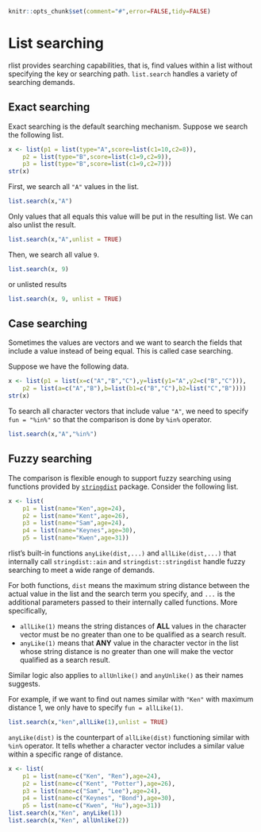 <!--
%\VignetteEngine{knitr}
%\VignetteIndexEntry{List searching}
-->

```r
knitr::opts_chunk$set(comment="#",error=FALSE,tidy=FALSE)
```

# List searching

rlist provides searching capabilities, that is, find values within a list without specifying the key or searching path. `list.search` handles a variety of searching demands.


## Exact searching

Exact searching is the default searching mechanism. Suppose we search the following list.

```r
x <- list(p1 = list(type="A",score=list(c1=10,c2=8)),
    p2 = list(type="B",score=list(c1=9,c2=9)),
    p3 = list(type="B",score=list(c1=9,c2=7)))
str(x)
```

First, we search all `"A"` values in the list.

```r
list.search(x,"A")
```

Only values that all equals this value will be put in the resulting list. We can also unlist the result.

```r
list.search(x,"A",unlist = TRUE)
```

Then, we search all value `9`.

```r
list.search(x, 9)
```

or unlisted results

```r
list.search(x, 9, unlist = TRUE)
```

## Case searching

Sometimes the values are vectors and we want to search the fields that include a value instead of being equal. This is called case searching.

Suppose we have the following data.

```r
x <- list(p1 = list(x=c("A","B","C"),y=list(y1="A",y2=c("B","C"))),
    p2 = list(a=c("A","B"),b=list(b1=c("B","C"),b2=list("C","B"))))
str(x)
```

To search all character vectors that include value `"A"`, we need to specify `fun = "%in%"` so that the comparison is done by `%in%` operator.

```r
list.search(x,"A","%in%")
```

## Fuzzy searching

The comparison is flexible enough to support fuzzy searching using functions provided by [`stringdist`](http://cran.r-project.org/web/packages/stringdist/index.html) package. Consider the following list.

```r
x <- list(
    p1 = list(name="Ken",age=24),
    p2 = list(name="Kent",age=26),
    p3 = list(name="Sam",age=24),
    p4 = list(name="Keynes",age=30),
    p5 = list(name="Kwen",age=31))
```

rlist's built-in functions `anyLike(dist,...)` and `allLike(dist,...)` that internally call `stringdist::ain` and `stringdist::stringdist` handle fuzzy searching to meet a wide range of demands. 

For both functions, `dist` means the maximum string distance between the actual value in the list and the search term you specify, and `...` is the additional parameters passed to their internally called functions. More specifically,

- `allLike(1)` means the string distances of **ALL** values in the character vector must be no greater than one to be qualified as a search result.
- `anyLike(1)` means that **ANY** value in the character vector in the list whose string distance is no greater than one will make the vector qualified as a search result.

Similar logic also applies to `allUnlike()` and `anyUnlike()` as their names suggests.

For example, if we want to find out names similar with `"Ken"` with maximum distance 1, we only have to specify `fun = allLike(1)`.

```r
list.search(x,"ken",allLike(1),unlist = TRUE)
```

`anyLike(dist)` is the counterpart of `allLike(dist)` functioning similar with `%in%` operator. It tells whether a character vector includes a similar value within a specific range of distance.

```r
x <- list(
    p1 = list(name=c("Ken", "Ren"),age=24),
    p2 = list(name=c("Kent", "Potter"),age=26),
    p3 = list(name=c("Sam", "Lee"),age=24),
    p4 = list(name=c("Keynes", "Bond"),age=30),
    p5 = list(name=c("Kwen", "Hu"),age=31))
list.search(x,"Ken", anyLike(1))
list.search(x,"Ken", allUnlike(2))
```
